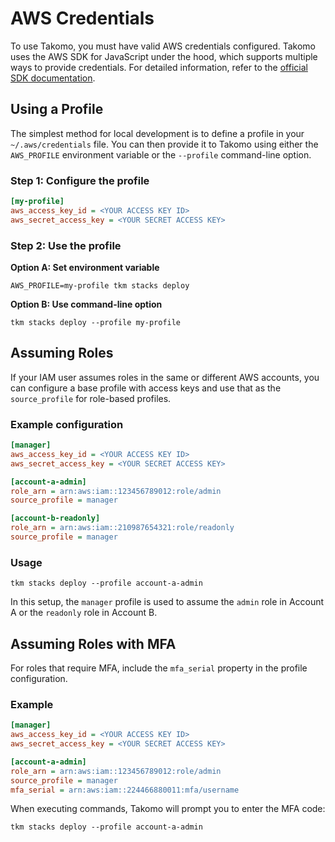 # AWS Credentials

To use Takomo, you must have valid AWS credentials configured. Takomo uses the AWS SDK for JavaScript under the hood, which supports multiple ways to provide credentials. For detailed information, refer to the [official SDK documentation](https://docs.aws.amazon.com/sdk-for-javascript/v3/developer-guide/setting-credentials.html).

## Using a Profile

The simplest method for local development is to define a profile in your `~/.aws/credentials` file. You can then provide it to Takomo using either the `AWS_PROFILE` environment variable or the `--profile` command-line option.

### Step 1: Configure the profile

```ini title="~/.aws/credentials"
[my-profile]
aws_access_key_id = <YOUR ACCESS KEY ID>
aws_secret_access_key = <YOUR SECRET ACCESS KEY>
```

### Step 2: Use the profile

**Option A: Set environment variable**

```shell
AWS_PROFILE=my-profile tkm stacks deploy
```

**Option B: Use command-line option**

```shell
tkm stacks deploy --profile my-profile
```

## Assuming Roles

If your IAM user assumes roles in the same or different AWS accounts, you can configure a base profile with access keys and use that as the `source_profile` for role-based profiles.

### Example configuration

```ini title="~/.aws/credentials"
[manager]
aws_access_key_id = <YOUR ACCESS KEY ID>
aws_secret_access_key = <YOUR SECRET ACCESS KEY>

[account-a-admin]
role_arn = arn:aws:iam::123456789012:role/admin
source_profile = manager

[account-b-readonly]
role_arn = arn:aws:iam::210987654321:role/readonly
source_profile = manager
```

### Usage

```shell
tkm stacks deploy --profile account-a-admin
```

In this setup, the `manager` profile is used to assume the `admin` role in Account A or the `readonly` role in Account B.

## Assuming Roles with MFA

For roles that require MFA, include the `mfa_serial` property in the profile configuration.

### Example

```ini title="~/.aws/credentials"
[manager]
aws_access_key_id = <YOUR ACCESS KEY ID>
aws_secret_access_key = <YOUR SECRET ACCESS KEY>

[account-a-admin]
role_arn = arn:aws:iam::123456789012:role/admin
source_profile = manager
mfa_serial = arn:aws:iam::224466880011:mfa/username
```

When executing commands, Takomo will prompt you to enter the MFA code:

```shell
tkm stacks deploy --profile account-a-admin
```

